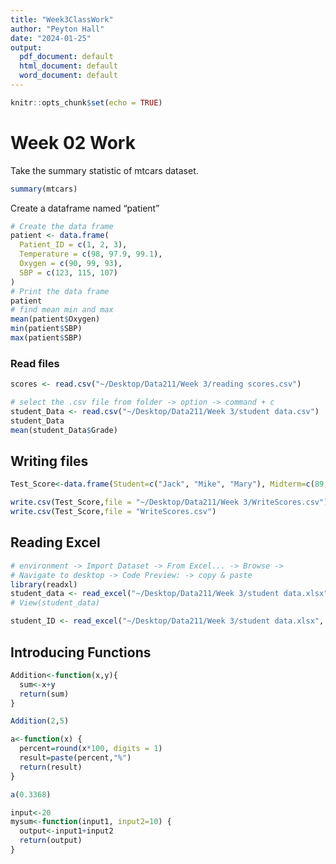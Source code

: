 ```yaml
---
title: "Week3ClassWork"
author: "Peyton Hall"
date: "2024-01-25"
output:
  pdf_document: default
  html_document: default
  word_document: default
---
```


```r
knitr::opts_chunk$set(echo = TRUE)
```

# Week 02 Work

Take the summary statistic of mtcars dataset.

```r
summary(mtcars)
```

Create a dataframe named "patient"

```r
# Create the data frame
patient <- data.frame(
  Patient_ID = c(1, 2, 3),
  Temperature = c(98, 97.9, 99.1),
  Oxygen = c(90, 99, 93),
  SBP = c(123, 115, 107)
)
# Print the data frame
patient
# find mean min and max
mean(patient$Oxygen)
min(patient$SBP)
max(patient$SBP)

```

### Read files

```r
scores <- read.csv("~/Desktop/Data211/Week 3/reading scores.csv")
```

```r
# select the .csv file from folder -> option -> command + c
student_Data <- read.csv("~/Desktop/Data211/Week 3/student data.csv")
student_Data
mean(student_Data$Grade)
```

## Writing files

```r
Test_Score<-data.frame(Student=c("Jack", "Mike", "Mary"), Midterm=c(89,76,90), Final=c (91, 72, 92))

write.csv(Test_Score,file = "~/Desktop/Data211/Week 3/WriteScores.csv")
write.csv(Test_Score,file = "WriteScores.csv")
```

## Reading Excel

```r
# environment -> Import Dataset -> From Excel... -> Browse -> 
# Navigate to desktop -> Code Preview: -> copy & paste
library(readxl)
student_data <- read_excel("~/Desktop/Data211/Week 3/student data.xlsx")
# View(student_data)

student_ID <- read_excel("~/Desktop/Data211/Week 3/student data.xlsx", sheet = 2)
```

## Introducing Functions

```r
Addition<-function(x,y){
  sum<-x+y
  return(sum)
}

Addition(2,5)
```

```r
a<-function(x) {
  percent=round(x*100, digits = 1)
  result=paste(percent,"%")
  return(result)
}

a(0.3368)
```

```r
input<-20
mysum<-function(input1, input2=10) {
  output<-input1+input2
  return(output)
}
```

